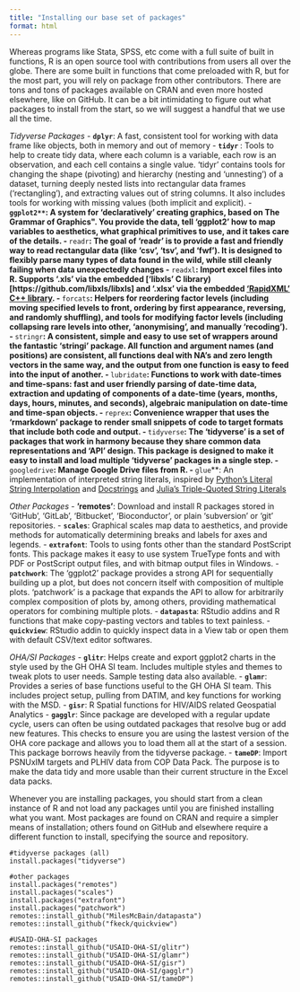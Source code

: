 ```yaml
---
title: "Installing our base set of packages"
format: html
---
```


Whereas programs like Stata, SPSS, etc come with a full suite of built in functions, R is an open source tool with contributions from users all over the globe. There are some built in functions that come preloaded with R, but for the most part, you will rely on package from other contributors. There are tons and tons of packages available on CRAN and even more hosted elsewhere, like on GitHub. It can be a bit intimidating to figure out what packages to install from the start, so we will suggest a handful that we use all the time.

*Tidyverse Packages*
  - **`dplyr`**: A fast, consistent tool for working with data frame like objects, both in memory and out of memory
  - **`tidyr` **:  Tools to help to create tidy data, where each column is a variable, each row is an observation, and each cell contains a single value. 'tidyr' contains tools for changing the shape (pivoting) and hierarchy (nesting and 'unnesting') of a dataset, turning deeply nested lists into rectangular data frames ('rectangling'), and extracting values out of string columns. It also includes tools for working with missing values (both implicit and explicit).
  - **`ggplot2**`: A system for 'declaratively' creating graphics, based on The Grammar of Graphics\". You provide the data, tell 'ggplot2' how to map variables to aesthetics, what graphical primitives to use, and it takes care of the details.
  - **`readr`**: The goal of 'readr' is to provide a fast and friendly way to read rectangular data (like 'csv', 'tsv', and 'fwf'). It is designed to flexibly parse many types of data found in the wild, while still cleanly failing when data unexpectedly changes
  -** `readxl`**:  Import excel files into R. Supports '.xls' via the embedded ['libxls' C library)[https://github.com/libxls/libxls] and '.xlsx' via the embedded ['RapidXML' C++ library](https://rapidxml.sourceforge.net/). 
  - **`forcats`**: Helpers for reordering factor levels (including moving specified levels to front, ordering by first appearance, reversing, and randomly shuffling), and tools for modifying factor levels (including collapsing rare levels into other, 'anonymising', and manually 'recoding').
  - **`stringr`**: A consistent, simple and easy to use set of wrappers around the fantastic 'stringi' package. All function and argument names (and positions) are consistent, all functions deal with NA's and zero length vectors in the same way, and the output from one function is easy to feed into the input of another.
  - **`lubridate`**: Functions to work with date-times and time-spans: fast and user friendly parsing of date-time data, extraction and updating of components of a date-time (years, months, days, hours, minutes, and seconds), algebraic manipulation on date-time and time-span objects.
  - **`reprex`**:  Convenience wrapper that uses the 'rmarkdown' package to render small snippets of code to target formats that include both code and output.
  - **`tidyverse`**: The 'tidyverse' is a set of packages that work in harmony because they share common data representations and 'API' design. This package is designed to make it easy to install and load multiple 'tidyverse' packages in a single step. 
  - **`googledrive`**: Manage Google Drive files from R.
  - **`glue`**: An implementation of interpreted string literals, inspired by [Python's Literal String Interpolation](https://www.python.org/dev/peps/pep-0498/) and [Docstrings](https://www.python.org/dev/peps/pep-0257/) and [Julia's Triple-Quoted String Literals](https://docs.julialang.org/en/v1.3/manual/strings/#Triple-Quoted-String-Literals-1) 

*Other Packages*
  - **’remotes’**: Download and install R packages stored in 'GitHub', 'GitLab', 'Bitbucket', 'Bioconductor', or plain 'subversion' or 'git' repositories. 
  - **`scales`**:  Graphical scales map data to aesthetics, and provide methods for automatically determining breaks and labels for axes and legends.
  - **`extrafont`**: Tools to using fonts other than the standard PostScript fonts. This package makes it easy to use system TrueType fonts and with PDF or PostScript output files, and with bitmap output files in Windows. 
  - **`patchwork`**: The 'ggplot2' package provides a strong API for sequentially building up a plot, but does not concern itself with composition of multiple plots. 'patchwork' is a package that expands the API to allow for arbitrarily complex composition of plots by, among others, providing mathematical operators for combining multiple plots. 
  - **`datapasta`**: RStudio addins and R functions that make copy-pasting vectors and tables to text painless.
  - **`quickview`**: RStudio addin to quickly inspect data in a View tab or open them with default CSV/text editor softwares.

*OHA/SI Packages*
  - **`glitr`**: Helps create and export ggplot2 charts in the style used by the GH OHA SI team. Includes multiple styles and themes to tweak plots to user needs. Sample testing data also available.
  - **`glamr`**: Provides a series of base functions useful to the GH OHA SI team. This includes project setup, pulling from DATIM, and key functions for working with the MSD.
  - **`gisr`**: R Spatial functions for HIV/AIDS related Geospatial Analytics
  - **`gagglr`**: Since package are developed with a regular update cycle, users can often be using outdated packages that resolve bug or add new features. This checks to ensure you are using the lastest version of the OHA core package and  allows you to load them all at the start of a session. This package borrows heavily from the tidyverse package.
  - **`tameDP`**: Import PSNUxIM targets and PLHIV data from COP Data Pack. The   purpose is to make the data tidy and more usable than their current structure in the Excel data packs.


Whenever you are installing packages, you should start from a clean instance of R and not load any packages until you are finished installing what you want. Most packages are found on CRAN and require a simpler means of installation; others found on GitHub and elsewhere require a different function to install, specifying the source and repository.

```
#tidyverse packages (all)
install.packages("tidyverse")

#other packages
install.packages("remotes")
install.packages("scales")
install.packages("extrafont")
install.packages("patchwork")
remotes::install_github("MilesMcBain/datapasta")
remotes::install_github("fkeck/quickview")

#USAID-OHA-SI packages
remotes::install_github("USAID-OHA-SI/glitr")
remotes::install_github("USAID-OHA-SI/glamr")
remotes::install_github("USAID-OHA-SI/gisr")
remotes::install_github("USAID-OHA-SI/gagglr")
remotes::install_github("USAID-OHA-SI/tameDP")
```
